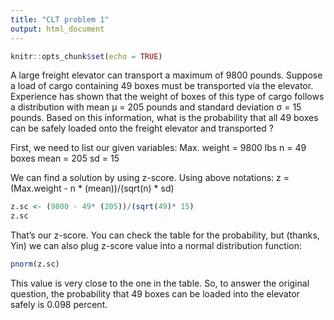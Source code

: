 ---
title: "CLT problem 1"
output: html_document
---

```{r setup, include=FALSE}
knitr::opts_chunk$set(echo = TRUE)
```
A large freight elevator can transport a maximum of 9800 pounds. Suppose a load of cargo containing 49 boxes must be
transported via the elevator. Experience has shown that the weight of boxes of this type of cargo follows a distribution with
mean µ = 205 pounds and standard deviation σ = 15 pounds. Based on this information, what is the probability that all 49
boxes can be safely loaded onto the freight elevator and transported ?

First, we need to list our given variables:
Max. weight = 9800 lbs
n = 49 boxes
mean = 205
sd = 15

We can find a solution by using z-score. Using above notations:
z = (Max.weight - n * (mean))/(sqrt(n) * sd)
```{r}
z.sc <- (9800 - 49* (205))/(sqrt(49)* 15)
z.sc
```
That's our z-score. You can check the table for the probability, but (thanks, Yin) we can also plug z-score value into a normal distribution function:
```{r}
pnorm(z.sc)
```
This value is very close to the one in the table.
So, to answer the original question, the probability that 49 boxes can be loaded into the elevator safely is 0.098 percent.
